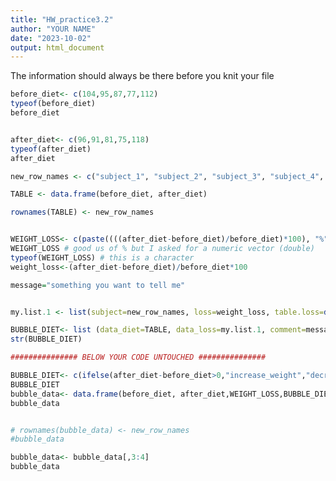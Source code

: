```yaml
---
title: "HW_practice3.2"
author: "YOUR NAME"
date: "2023-10-02"
output: html_document
---
```


The information should always be there before you knit your file


```r

before_diet<- c(104,95,87,77,112)
typeof(before_diet)
before_diet


after_diet<- c(96,91,81,75,118)
typeof(after_diet)
after_diet

new_row_names <- c("subject_1", "subject_2", "subject_3", "subject_4", "subject_5")

TABLE <- data.frame(before_diet, after_diet)

rownames(TABLE) <- new_row_names


WEIGHT_LOSS<- c(paste((((after_diet-before_diet)/before_diet)*100), "%", sep = ""))
WEIGHT_LOSS # good us of % but I asked for a numeric vector (double) 
typeof(WEIGHT_LOSS) # this is a character
weight_loss<-(after_diet-before_diet)/before_diet*100

message="something you want to tell me" 


my.list.1 <- list(subject=new_row_names, loss=weight_loss, table.loss=data.frame(new_row_names, weight_loss))

BUBBLE_DIET<- list (data_diet=TABLE, data_loss=my.list.1, comment=message)
str(BUBBLE_DIET)

############### BELOW YOUR CODE UNTOUCHED ###############

BUBBLE_DIET<- c(ifelse(after_diet-before_diet>0,"increase_weight","decrease_weight"))
BUBBLE_DIET
bubble_data<- data.frame(before_diet, after_diet,WEIGHT_LOSS,BUBBLE_DIET)
bubble_data


# rownames(bubble_data) <- new_row_names
#bubble_data

bubble_data<- bubble_data[,3:4]
bubble_data

```



